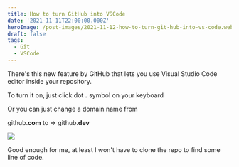 ```yaml
---
title: How to turn GitHub into VSCode
date: '2021-11-11T22:00:00.000Z'
heroImage: /post-images/2021-11-12-how-to-turn-git-hub-into-vs-code.webp
draft: false
tags:
  - Git
  - VSCode
---
```


There's this new feature by GitHub that lets you use Visual Studio Code editor inside your repository.

To turn it on, just click dot **.** symbol on your keyboard

Or you can just change a domain name from

github.**com** to => github.**dev**

![](/post-images/2021-11-github-shortcut.gif)

Good enough for me, at least I won't have to clone the repo to find some line of code.
